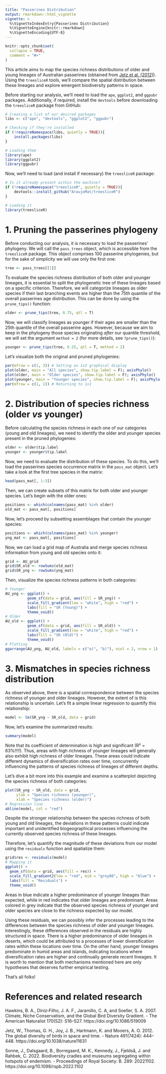 ```yaml
---
title: "Passerines Distribution"
output: rmarkdown::html_vignette
vignette: >
  %\VignetteIndexEntry{Passerines Distribution}
  %\VignetteEngine{knitr::rmarkdown}
  %\VignetteEncoding{UTF-8}
---
```


```r
knitr::opts_chunk$set(
  collapse = TRUE,
  comment = "#>"
)
```

This article aims to map the species richness distributions of older and young lineages of Australian passerines (obtained from [Jetz et al. (2012)](https://doi.org/10.1038/nature11631)). Using the `treesliceR` tools, we'll compare the spatial distribution between these lineages and explore emergent biodiversity patterns in space.

Before starting our analysis, we'll need to load the `ape`, `ggplot2`, and `ggpubr` packages. Additionally, if required, install the `devtools` before downloading the `treesliceR` package from GitHub:
```r
# Creating a list of our desired packages
libs <- c("ape", "devtools", "ggplot2", "ggpubr")

# Checking if they're installed
if (!requireNamespace(libs, quietly = TRUE)){
    install.packages(libs)
}

# Loading them
library(ape)
library(ggplot2)
library(ggpubr)
```

Now, we'll need to load (and install if necessary) the `treesliceR` package:
```r
# Is it already present within the machine?
if (!requireNamespace("treesliceR", quietly = TRUE)){
    devtools::install_github("AraujoMat/treesliceR")
}

# Loading it
library(treesliceR)
```

# 1. Pruning the passerines phylogeny

Before conducting our analysis, it is necessary to load the passerines' phylogeny. We will call the `pass_trees` object, which is accessible from the `treesliceR` package. This object comprises 100 passerine phylogenies, but for the sake of simplicity we will use only the first one:
```r
tree <- pass_trees[[1]]
```

To evaluate the species richness distribution of both older and younger lineages, it is essential to split the phylogenetic tree of these lineages based on a specific criterion. Therefore, we will categorize lineages as older species if their last branching events are higher than the 75th quantile of the overall passerines age distribution. This can be done by using the `prune_tips()` function:
```r
older <- prune_tips(tree, 0.75, qtl = T)
```


Now, we will classify lineages as younger if their ages are smaller than the 25th quantile of the overall passerine ages. However, because we aim to keep in the phylogeny those species originating *after* our quantile threshold, we will set the argument `method = 2` (for more details, see `?prune_tips()`):
```r
younger <- prune_tips(tree, 0.25, qtl = T, method = 2)
```

Let's visualize both the original and pruned phylogenies:
```r
par(mfrow = c(1, 3)) # Setting an 1x3 graphical display
plot(older, main = "All species", show.tip.label = F); axisPhylo()
plot(older, main = "Older species", show.tip.label = F); axisPhylo()
plot(younger, main = "Younger species", show.tip.label = F); axisPhylo()
par(mfrow = c(1, 1)) # Returning to 1x1
```


# 2. Distribution of species richness (older *vs* younger)

Before calculating the species richness in each one of our categories (young and old lineages), we need to identify the older and younger species present in the pruned phylogenies:
```r
older <- older$tip.label
younger <- younger$tip.label
```

Now, we need to evaluate the distribution of these species. To do this, we'll load the passerines species occurrence matrix in the `pass_mat` object. Let's take a look at the first tree species in the matrix:
```r
head(pass_mat[, 1:3])
```

Then, we can create subsets of this matrix for both older and younger species. Let's begin with the older ones:
```r
positions <- which(colnames(pass_mat) %in% older)
old_mat <- pass_mat[, positions]
```

Now, let's proceed by subsetting assemblages that contain the younger species:
```r
positions <- which(colnames(pass_mat) %in% younger)
yng_mat <- pass_mat[, positions]
```

Now, we can load a grid map of Australia and merge species richness information from young and old species onto it:
```r
grid <- AU_grid
grid$SR_old <- rowSums(old_mat)
grid$SR_yng <- rowSums(yng_mat)
```

Then, visualize the species richness patterns in both categories:
```r
# Younger
AU_yng <- ggplot() +
          geom_sf(data = grid, aes(fill = SR_yng)) +
          scale_fill_gradient(low = "white", high = "red") +          
          labs(fill = "SR (Young)") +
          theme_void()
# Older
AU_old <- ggplot() +
          geom_sf(data = grid, aes(fill = SR_old)) +
          scale_fill_gradient(low = "white", high = "red") +
          labs(fill = "SR (Old)") +
          theme_void()
# Plotting
ggarrange(AU_yng, AU_old, labels = c("a)", "b)"), ncol = 2, nrow = 1)
```


# 3. Mismatches in species richness distribution

As observed above, there is a spatial correspondence between the species richness of younger and older lineages. However, the extent of is this relationship is uncertain. Let's fit a simple linear regression to quantify this relationship:
```r
model <- lm(SR_yng ~ SR_old, data = grid)
```

Now, let's examine the summarized results:
```r
summary(model)
```

Note that its coefficient of determination is high and significant (R² = 63%!!!!). Thus, areas with high richness of younger lineages will generally also exhibit high richness of older lineages. These areas could indicate different dynamics of diversification rates over time, concurrently influencing the patterns of species richness of lineages of different depths.

Let's dive a bit more into this example and examine a scatterplot depicting the species richness of both categories:
```r
plot(SR_yng ~ SR_old, data = grid,
     ylab = "Species richness (younger)",
     xlab = "Species richness (older)")
# Regression line
abline(model, col = "red")
```

Despite the stronger relationship between the species richness of both young and old lineages, the deviations in these patterns could indicate important and unidentified biogeographical processes influencing the currently observed species richness of these lineages.

Therefore, let's quantify the magnitude of these deviations from our model using the `residuals` function and spatialize them:
```r
grid$res <- residuals(model)
# Mapping it
ggplot() + 
  geom_sf(data = grid, aes(fill = res)) +
  scale_fill_gradient2(low = "red", mid = "grey80", high = "blue") +
  labs(fill = "Residuals") +
  theme_void()
```

Areas in blue indicate a higher predominance of younger lineages than expected, while in red indicates that older lineages are predominant. Areas colored in grey indicate that the observed species richness of younger and older species are close to the richness expected by our model.

Using these residuals, we can possibly infer the processes leading to the differences between the species richness of older and younger lineages. Interestingly, these differences observed in the residuals are highly structured in space. There is a higher predominance of older lineages in deserts, which could be attributed to a processes of lower diversification rates within these locations over time. On the other hand, younger lineages predominate in humid areas and islands, indicating locations where diversification rates are higher and continually generate recent lineages. It is worth to mention that both mechanisms mentioned here are only hypotheses that deserves further empirical testing.

That’s all folks!

# References and related research
Hawkins, B. A., Diniz‐Filho, J. A. F., Jaramillo, C. A, and Soeller, S. A. 2007. Climate, Niche Conservatism, and the Global Bird Diversity Gradient. - The American Naturalist 170(S2): S16–S27. https://doi.org/10.1086/519009

Jetz, W., Thomas, G. H., Joy, J. B., Hartmann, K. and Mooers, A. O. 2012. The global diversity of birds in space and time. - Nature 491(7424): 444–448. https://doi.org/10.1038/nature11631

Sonne, J., Dalsgaard, B., Borregaard, M. K., Kennedy, J., Fjeldså, J. and Rahbek, C. 2022. Biodiversity cradles and museums segregating within hotspots of endemism. - Proceedings of Royal Society: B. 289: 20221102. https://doi.org/10.1098/rspb.2022.1102
